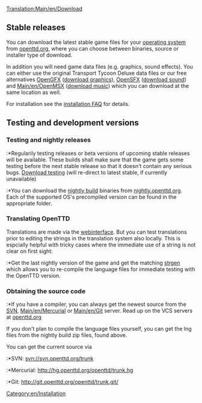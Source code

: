 [[Translation:Main/en/Download]]
{{template:Table of contents}}

== Stable releases ==
You can download the latest stable game files for your [[Main/en/Operating system|operating system]] from [http://www.openttd.org/download-stable openttd.org], where you can choose between binaries, source or installer type of download.

In addition you will need game data files (e.g. graphics, sound effects). You can either use the original Transport Tycoon Deluxe data files or our free alternatives [[Main/en/OpenGFX Readme|OpenGFX]] ([http://www.openttd.org/download-opengfx download graphics]), [[Main/en/Sound Effects Replacement|OpenSFX]] ([http://www.openttd.org/download-opensfx download sound]) and [[Main/en/OpenMSX]] ([http://www.openttd.org/download-openmsx download music]) which you can download at the same location as well.

For installation see the [[Main/en/Installation FAQ|installation FAQ]] for details.


== Testing and development versions ==

=== Testing and nightly releases ===
:*Regularily testing releases or beta versions of upcoming stable releases will be available. These builds shall make sure that the game gets some testing before the next stable release so that it doesn't contain any serious bugs. [http://www.openttd.org/download-testing Download testing] (will re-direct to latest stable, if currently unavailable)
:*You can download the [[Main/en/Nightly build|nightly build]] binaries from [http://nightly.openttd.org/ nightly.openttd.org]. Each of the supported OS's precompiled version can be found in the appropriate folder.

=== Translating OpenTTD ===
Translations are made via the [http://translator.openttd.org webinterface]. But you can test translations prior to editing the strings in the translation system also locally. This is espcially helpful with tricky cases where the immediate use of a string is not clear on first sight:
:*Get the last nightly version of the game and get the matching [http://www.openttd.org/en/download-strgen strgen] which allows you to re-compile the language files for immediate testing with the OpenTTD version.

=== Obtaining the source code ===
:*If you have a compiler, you can always get the newest source from the [[Main/en/FAQ development|SVN]], [[Main/en/Mercurial]] or [[Main/en/Git]] server. Read up on the VCS servers at [http://www.openttd.org/development openttd.org]

If you don't plan to compile the language files yourself, you can get the lng files from the nightly build zip files, found above.

You can get the current source via
:*SVN: svn://svn.openttd.org/trunk
:*Mercurial: http://hg.openttd.org/openttd/trunk.hg
:*Git: http://git.openttd.org/openttd/trunk.git/

[[Category:en/Installation]]